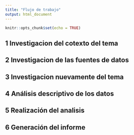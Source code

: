 ```yaml
---
title: "Flujo de trabajo"
output: html_document
---
```


```r
knitr::opts_chunk$set(echo = TRUE)
```

## 1 Investigacion del cotexto del tema

## 2 Investigacion de las fuentes de datos

## 3 Investigacion nuevamente del tema

## 4 Análisis descriptivo de los datos 

## 5 Realización del analisis 

## 6 Generación del informe 







